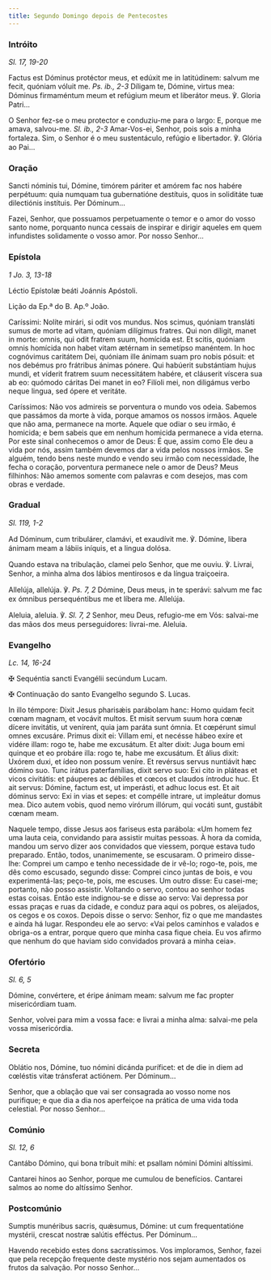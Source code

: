 ```yaml
---
title: Segundo Domingo depois de Pentecostes
---
```


### Intróito

<em>Sl. 17, 19-20</em>

<div class="side-by-side not-content">

Factus est Dóminus protéctor meus, et edúxit me in latitúdinem: salvum me fecit, quóniam vóluit me. <em>Ps. ib., 2-3</em> Díligam te, Dómine, virtus mea: Dóminus firmaméntum meum et refúgium meum et liberátor meus. ℣. Gloria Patri...

O Senhor fez-se o meu protector e conduziu-me para o largo: E, porque me amava, salvou-me. <em>Sl. ib., 2-3</em> Amar-Vos-ei, Senhor, pois sois a minha fortaleza. Sim, o Senhor é o meu sustentáculo, refúgio e libertador. ℣. Glória ao Pai...

</div>

### Oração

<div class="side-by-side not-content">

Sancti nóminis tui, Dómine, timórem páriter et amórem fac nos habére perpétuum: quia numquam tua gubernatióne destítuis, quos in soliditáte tuæ dilectiónis instítuis. Per Dóminum...

Fazei, Senhor, que possuamos perpetuamente o temor e o amor do vosso santo nome, porquanto nunca cessais de inspirar e dirigir aqueles em quem infundistes solidamente o vosso amor. Por nosso Senhor...

</div>

### Epístola

<em>1 Jo. 3, 13-18</em>

<div class="side-by-side not-content">

Léctio Epístolæ beáti Joánnis Apóstoli.

Lição da Ep.ª do B. Ap.º João.

Caríssimi: Nolíte mirári, si odit vos mundus. Nos scimus, quóniam transláti sumus de morte ad vitam, quóniam dilígimus fratres. Qui non díligit, manet in morte: omnis, qui odit fratrem suum, homícida est. Et scitis, quóniam omnis homícida non habet vitam ætérnam in semetípso manéntem. In hoc cognóvimus caritátem Dei, quóniam ille ánimam suam pro nobis pósuit: et nos debémus pro frátribus ánimas pónere. Qui habúerit substántiam hujus mundi, et víderit fratrem suum necessitátem habére, et cláuserit víscera sua ab eo: quómodo cáritas Dei manet in eo? Filíoli mei, non diligámus verbo neque lingua, sed ópere et veritáte.

Caríssimos: Não vos admireis se porventura o mundo vos odeia. Sabemos que passámos da morte à vida, porque amamos os nossos irmãos. Aquele que não ama, permanece na morte. Aquele que odiar o seu irmão, é homicida; e bem sabeis que em nenhum homicida permanece a vida eterna. Por este sinal conhecemos o amor de Deus: É que, assim como Ele deu a vida por nós, assim também devemos dar a vida pelos nossos irmãos. Se alguém, tendo bens neste mundo e vendo seu irmão com necessidade, lhe fecha o coração, porventura permanece nele o amor de Deus? Meus filhinhos: Não amemos somente com palavras e com desejos, mas com obras e verdade.

</div>

### Gradual

<em>Sl. 119, 1-2</em>

<div class="side-by-side not-content">

Ad Dóminum, cum tribulárer, clamávi, et exaudívit me. ℣. Dómine, libera ánimam meam a lábiis iníquis, et a lingua dolósa.

Quando estava na tribulação, clamei pelo Senhor, que me ouviu. ℣. Livrai, Senhor, a minha alma dos lábios mentirosos e da língua traiçoeira.

Allelúja, allelúja. ℣. <em>Ps. 7, 2</em> Dómine, Deus meus, in te sperávi: salvum me fac ex ómnibus persequéntibus me et líbera me. Allelúja.

Aleluia, aleluia. ℣. <em>Sl. 7, 2</em> Senhor, meu Deus, refugio-me em Vós: salvai-me das mãos dos meus perseguidores: livrai-me. Aleluia.

</div>

### Evangelho

<em>Lc. 14, 16-24</em>

<div class="side-by-side not-content">

<span class="cross text-red-500">✠</span> Sequéntia sancti Evangélii secúndum Lucam.

<span class="cross text-red-500">✠</span> Continuação do santo Evangelho segundo S. Lucas.

In illo témpore: Dixit Jesus pharisǽis parábolam hanc: Homo quidam fecit cœnam magnam, et vocávit multos. Et misit servum suum hora cœnæ dícere invitátis, ut venírent, quia jam paráta sunt ómnia. Et cœpérunt simul omnes excusáre. Primus dixit ei: Villam emi, et necésse hábeo exíre et vidére illam: rogo te, habe me excusátum. Et alter dixit: Juga boum emi quinque et eo probáre illa: rogo te, habe me excusátum. Et álius dixit: Uxórem duxi, et ídeo non possum veníre. Et revérsus servus nuntiávit hæc dómino suo. Tunc irátus paterfamílias, dixit servo suo: Exi cito in pláteas et vicos civitátis: et páuperes ac débiles et cœcos et claudos íntroduc huc. Et ait servus: Dómine, factum est, ut imperásti, et adhuc locus est. Et ait dóminus servo: Exi in vias et sepes: et compélle intrare, ut impleátur domus mea. Dico autem vobis, quod nemo virórum illórum, qui vocáti sunt, gustábit cœnam meam.

Naquele tempo, disse Jesus aos fariseus esta parábola: «Um homem fez uma lauta ceia, convidando para assistir muitas pessoas. À hora da comida, mandou um servo dizer aos convidados que viessem, porque estava tudo preparado. Então, todos, unanimemente, se escusaram. O primeiro disse-lhe: Comprei um campo e tenho necessidade de ir vê-lo; rogo-te, pois, me dês como escusado, segundo disse: Comprei cinco juntas de bois, e vou experimentá-las; peço-te, pois, me escuses. Um outro disse: Eu casei-me; portanto, não posso assistir. Voltando o servo, contou ao senhor todas estas coisas. Então este indignou-se e disse ao servo: Vai depressa por essas praças e ruas da cidade, e conduz para aqui os pobres, os aleijados, os cegos e os coxos. Depois disse o servo: Senhor, fiz o que me mandastes e ainda há lugar. Respondeu ele ao servo: «Vai pelos caminhos e valados e obriga-os a entrar, porque quero que minha casa fique cheia. Eu vos afirmo que nenhum do que haviam sido convidados provará a minha ceia».

</div>

### Ofertório

<em>Sl. 6, 5</em>

<div class="side-by-side not-content">

Dómine, convértere, et éripe ánimam meam: salvum me fac propter misericórdiam tuam.

Senhor, volvei para mim a vossa face: e livrai a minha alma: salvai-me pela vossa misericórdia.

</div>

### Secreta

<div class="side-by-side not-content">

Oblátio nos, Dómine, tuo nómini dicánda puríficet: et de die in diem ad cœléstis vitæ tránsferat actiónem. Per Dóminum...

Senhor, que a oblação que vai ser consagrada ao vosso nome nos purifique; e que dia a dia nos aperfeiçoe na prática de uma vida toda celestial. Por nosso Senhor...

</div>

### Comúnio

<em>Sl. 12, 6</em>

<div class="side-by-side not-content">

Cantábo Dómino, qui bona tríbuit mihi: et psallam nómini Dómini altíssimi.

Cantarei hinos ao Senhor, porque me cumulou de benefícios. Cantarei salmos ao nome do altíssimo Senhor.

</div>

### Postcomúnio

<div class="side-by-side not-content">

Sumptis munéribus sacris, quǽsumus, Dómine: ut cum frequentatióne mystérii, crescat nostræ salútis efféctus. Per Dóminum...

Havendo recebido estes dons sacratíssimos. Vos imploramos, Senhor, fazei que pela recepção frequente deste mystério nos sejam aumentados os frutos da salvação. Por nosso Senhor...

</div>
